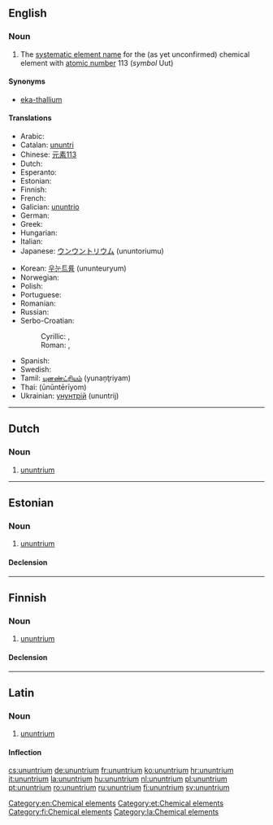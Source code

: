 ==English==
{{elements|Uut|copernicium|Cn|flerovium|Fl}}

===Noun===
{{en-noun|-}}
{{wikipedia}}

# The [[systematic element name]] for the (as yet unconfirmed) chemical element with [[atomic number]] 113 (''symbol'' Uut)

====Synonyms====
* [[eka-thallium]]

====Translations====
{{trans-top|chemical element}}
* Arabic: {{t-|ar|أنون تريوم|tr=’unun tríiyum|m}}
* Catalan: [[ununtri]] {{m}}
* Chinese: [[元素113]] {{qualifier|unofficial}}
* Dutch: {{t+|nl|ununtrium|n}}
* Esperanto: {{t-|eo|ununtrio}}
* Estonian: {{t-|et|ununtrium}}
* Finnish: {{t+|fi|ununtrium}}
* French: {{t+|fr|ununtrium|m}}
* Galician: [[ununtrio]] {{m}}
* German: {{t+|de|Ununtrium|n}}
* Greek: {{t-|el|ουνουντριος|n|tr=ounountrios}}
* Hungarian: {{t+|hu|ununtrium}}
* Italian: {{t+|it|ununtrio|m}}
* Japanese: [[ウンウントリウム]] (ununtoriumu)
{{trans-mid}}
* Korean: [[우눈트륨]] (ununteuryum)
* Norwegian: {{t-|no|ununtrium}}
* Polish: {{t+|pl|ununtrium|m}}
* Portuguese: {{t+|pt|ununtrio|m}}
* Romanian: {{t+|ro|ununtriu|n}}
* Russian: {{t+|ru|унунтрий|m|tr=unúntrij}}
* Serbo-Croatian:
*: Cyrillic: {{t-|sh|унунтријум|m|sc=Cyrl}}, {{t-|sh|унунтриј|m|sc=Cyrl}}
*: Roman: {{t-|sh|ununtrijum}}, {{t-|sh|ununtrij|m}}
* Spanish: {{t+|es|ununtrio|m}}
* Swedish: {{t+|sv|ununtrium}}
* Tamil: [[யுனண்ட்ரியம்]] (yunaņţriyam)
* Thai: {{Thai|[[อูนอูนเทรียม]]}} (ūnūntērīyom)
* Ukrainian: [[унунтрій]] (ununtrij) {{m}}
{{trans-bottom}}

[[Category:en:Chemical elements]]

----

==Dutch==
{{wikipedia|lang=nl}}
{{elements|Uut|copernicium|Cn|ununquadium|Uuq|lang=nl}}

===Noun===
{{nl-noun|n|-|-}}

# [[#English|ununtrium]]

----

==Estonian==

===Noun===
{{et-noun|ununtriumi|ununtriumi|par2=ununtriumit}}

# [[#English|ununtrium]]

====Declension====
{{et-decl-seminar|ununtrium}}
{{et-decl-redel|ununtrium}}

[[Category:et:Chemical elements]]

----

==Finnish==
{{wikipedia|lang=fi}}

===Noun===
{{fi-noun}}

# [[#English|ununtrium]]

====Declension====
{{fi-decl-risti|ununtrium|nopl=1|i=0}}

[[Category:fi:Chemical elements]]

----

==Latin==
{{wikipedia|lang=la}}

===Noun===
{{la-noun|ūnūntrium|ununtrii|ūnūntriī|n|second}}

# [[#English|ununtrium]]

====Inflection====
{{la-decl-2nd-N|ūnūntri}}

[[Category:la:Chemical elements]]

[[cs:ununtrium]]
[[de:ununtrium]]
[[fr:ununtrium]]
[[ko:ununtrium]]
[[hr:ununtrium]]
[[it:ununtrium]]
[[la:ununtrium]]
[[hu:ununtrium]]
[[nl:ununtrium]]
[[pl:ununtrium]]
[[pt:ununtrium]]
[[ro:ununtrium]]
[[ru:ununtrium]]
[[fi:ununtrium]]
[[sv:ununtrium]]